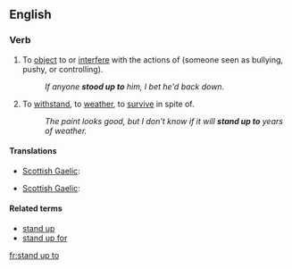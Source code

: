 ==English==

===Verb===
{{en-verb|inf=to [[stand up]] [[to]]|stands up to|standing up to|stood up to}}

# {{transitive}} To [[object]] to or [[interfere]] with the actions of (someone seen as bullying, pushy, or controlling).
#: ''If anyone '''stood up to''' him, I bet he'd back down.''
# {{transitive}} To [[withstand]], to [[weather]], to [[survive]] in spite of.
#: ''The paint looks good, but I don't know if it will '''stand up to''' years of weather.''

====Translations====
{{trans-top|object or interfere}}
* [[Scottish Gaelic]]: {{t|gd|cum ri}}
{{trans-mid}}
{{trans-bottom}}

{{trans-top|withstand}}
* [[Scottish Gaelic]]: {{t|gd|cum ri}}
{{trans-mid}}
{{trans-bottom}}


====Related terms====
* [[stand up]]
* [[stand up for]]

[[fr:stand up to]]